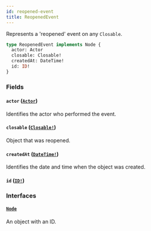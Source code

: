 ```yaml
---
id: reopened-event
title: ReopenedEvent
---
```


Represents a 'reopened' event on any `Closable`.

```graphql
type ReopenedEvent implements Node {
  actor: Actor
  closable: Closable!
  createdAt: DateTime!
  id: ID!
}
```

### Fields

#### `actor` ([`Actor`](/docs/api/interfaces/actor))

Identifies the actor who performed the event.

#### `closable` ([`Closable!`](/docs/api/interfaces/closable))

Object that was reopened.

#### `createdAt` ([`DateTime!`](/docs/api/scalars/date-time))

Identifies the date and time when the object was created.

#### `id` ([`ID!`](/docs/api/scalars/id))

### Interfaces

#### [`Node`](/docs/api/interfaces/node)

An object with an ID.
